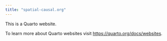 ```yaml
---
title: "spatial-causal.org"
---
```


This is a Quarto website.

To learn more about Quarto websites visit <https://quarto.org/docs/websites>.
